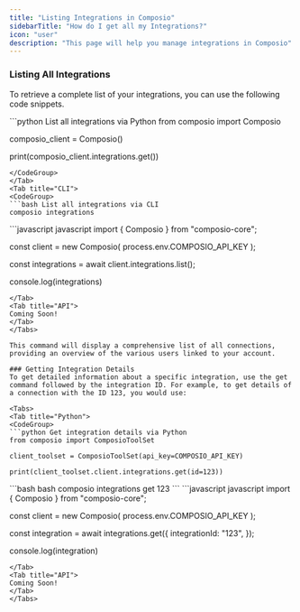 ```yaml
---
title: "Listing Integrations in Composio"
sidebarTitle: "How do I get all my Integrations?"
icon: "user"
description: "This page will help you manage integrations in Composio"
---
```


### Listing All Integrations
To retrieve a complete list of your integrations, you can use the following code snippets.

<Tabs>
<Tab title="Python">
<CodeGroup>
```python List all integrations via Python
from composio import Composio

composio_client = Composio()

print(composio_client.integrations.get())
```
</CodeGroup>
</Tab>
<Tab title="CLI">
<CodeGroup>
```bash List all integrations via CLI
composio integrations
```
</CodeGroup>
</Tab>
<Tab title="JS">
```javascript javascript
import { Composio } from "composio-core";

const client = new Composio(
  process.env.COMPOSIO_API_KEY
);

const integrations = await client.integrations.list();

console.log(integrations)
```
</Tab>
<Tab title="API">
Coming Soon! 
</Tab>
</Tabs>

This command will display a comprehensive list of all connections, providing an overview of the various users linked to your account.

### Getting Integration Details
To get detailed information about a specific integration, use the get command followed by the integration ID. For example, to get details of a connection with the ID 123, you would use:

<Tabs>
<Tab title="Python">
<CodeGroup>
```python Get integration details via Python
from composio import ComposioToolSet

client_toolset = ComposioToolSet(api_key=COMPOSIO_API_KEY)

print(client_toolset.client.integrations.get(id=123))
```
</CodeGroup>
</Tab>
<Tab title="CLI">

<CodeGroup>
```bash bash
composio integrations get 123
```
</CodeGroup>
</Tab>
<Tab title="JS">
```javascript javascript    
import { Composio } from "composio-core";

const client = new Composio(
  process.env.COMPOSIO_API_KEY
);

const integration = await integrations.get({
  integrationId: "123",
});

console.log(integration)
```
</Tab>
<Tab title="API">
Coming Soon! 
</Tab>
</Tabs>